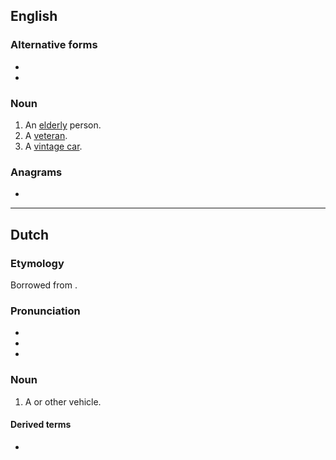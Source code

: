 {{also|old-timer|Oldtimer}}
==English==
{{wikipedia}}

===Alternative forms===
* {{l|en|old-timer}}
* {{l|en|old timer}}

===Noun===
{{en-noun}}

# An [[elderly]] person.
# A [[veteran]].
# A [[vintage car]].

===Anagrams===
* {{anagrams|en|a=deilmort|timelord}}

----

==Dutch==
{{wikipedia|lang=nl}}

===Etymology===
Borrowed from {{bor|nl|en|oldtimer}}.

===Pronunciation===
* {{IPA|nl|/ˈɔlˌtɑi̯.mər/}}
* {{audio|nl|Nl-oldtimer.ogg|Audio}}
* {{hyphenation|nl|old|ti|mer}}

===Noun===
{{nl-noun|m|-s|oldtimertje}}

# A {{l|en|vintage}} {{l|en|car}} or other vehicle.

====Derived terms====
* {{l|nl|oldtimerbeurs}}